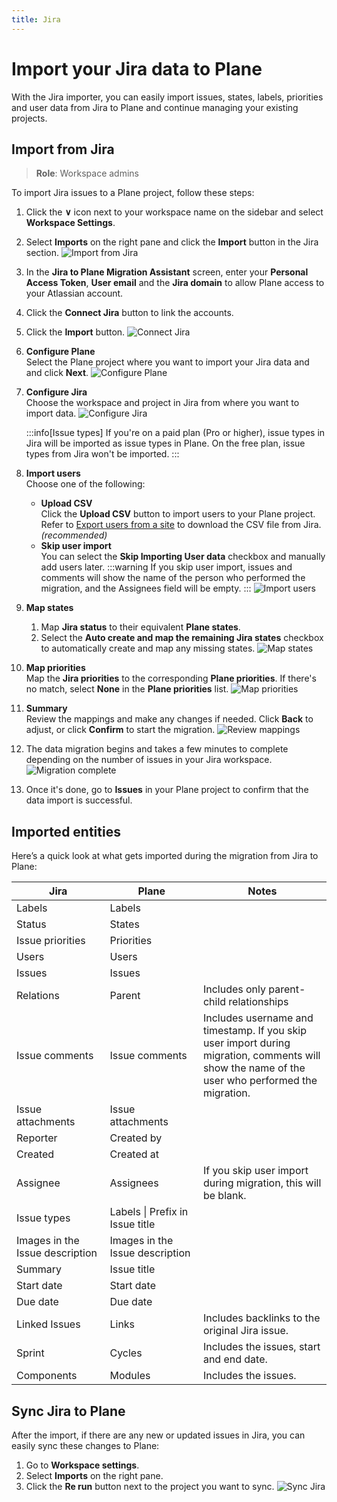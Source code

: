 ```yaml
---
title: Jira
---
```


# Import your Jira data to Plane

With the Jira importer, you can easily import issues, states, labels, priorities and user data from Jira to Plane and continue managing your existing projects.

## Import from Jira
> **Role**: Workspace admins

To import Jira issues to a Plane project, follow these steps:
1. Click the **∨** icon next to your workspace name on the sidebar and select **Workspace Settings**.

2. Select **Imports** on the right pane and click the **Import** button in the Jira section. 
    ![Import from Jira](https://media.docs.plane.so/importers/jira/import-jira.webp#center)   

4. In the **Jira to Plane Migration Assistant** screen, enter your **Personal Access Token**, **User email** and the **Jira domain** to allow Plane access to your Atlassian account. 

5. Click the **Connect Jira** button to link the accounts.

6. Click the **Import** button.
    ![Connect Jira](https://media.docs.plane.so/importers/jira/import-jira-data.webp#center)

7. **Configure Plane**  
    Select the Plane project where you want to import your Jira data and and click **Next**.
        ![Configure Plane](https://media.docs.plane.so/importers/jira/configure-plane.webp#center) 

8. **Configure Jira**  
    Choose the workspace and project in Jira from where you want to import data.
       ![Configure Jira](https://media.docs.plane.so/importers/jira/configure-jira.webp#center)  

    :::info[Issue types]
    If you're on a paid plan (Pro or higher), issue types in Jira will be imported as issue types in Plane. On the free plan, issue types from Jira won't be imported.
    :::   

10. **Import users**  
    Choose one of the following:
    - **Upload CSV**  
    Click the **Upload CSV** button to import users to your Plane project. Refer to [Export users from a site](https://support.atlassian.com/organization-administration/docs/export-users-from-a-site/) to download the CSV file from Jira. *(recommended)* 
    - **Skip user import**  
    You can select the **Skip Importing User data** checkbox and manually add users later.
        :::warning
        If you skip user import, issues and comments will show the name of the person who performed the migration, and the Assignees field will be empty.
        :::
       ![Import users](https://media.docs.plane.so/importers/jira/import-users.webp#center)   

10. **Map states**  
    1. Map **Jira status** to their equivalent **Plane states**.
    2. Select the **Auto create and map the remaining Jira states** checkbox to automatically create and map any missing states.
       ![Map states](https://media.docs.plane.so/importers/jira/map-states.webp#center)   

11. **Map priorities**  
    Map the **Jira priorities** to the corresponding **Plane priorities**. If  there's no match, select **None** in the **Plane priorities** list.
       ![Map priorities](https://media.docs.plane.so/importers/jira/map-priorities.webp#center)   

12. **Summary**  
    Review the mappings and make any changes if needed.  Click **Back** to adjust, or click **Confirm** to start the migration.
       ![Review mappings](https://media.docs.plane.so/importers/jira/import-summary.webp#center)   

13. The data migration begins and takes a few minutes to complete depending on the number of issues in your Jira workspace. 
       ![Migration complete](https://media.docs.plane.so/importers/jira/import-complete.webp#center)   

14. Once it's done, go to **Issues** in your Plane project to confirm that the data import is successful. 

## Imported entities

Here’s a quick look at what gets imported during the migration from Jira to Plane:

| Jira | Plane | Notes|
|--------------| ------------------- |---- |
| Labels | Labels | |
| Status | States | |
| Issue priorities | Priorities | |
| Users | Users | |
| Issues | Issues | |
| Relations | Parent | Includes only parent-child relationships |
| Issue&nbsp;comments | Issue&nbsp;comments |Includes username and timestamp. If you skip user import during migration, comments will show the name of the user who performed the migration.|
| Issue attachments | Issue attachments | |
| Reporter | Created by | |
| Created | Created at | |
| Assignee | Assignees | If you skip user import during migration, this will be blank.|
| Issue types | Labels \| Prefix in Issue title | |
| Images in the Issue description | Images in the Issue description | |
| Summary | Issue title | |
| Start date | Start date | |
| Due date | Due date | |
| Linked Issues | Links | Includes backlinks to the original Jira issue.|
| Sprint | Cycles | Includes the issues, start and end date. |
| Components | Modules | Includes the issues. |

## Sync Jira to Plane

After the import, if there are any new or updated issues in Jira, you can easily sync these changes to Plane:

1. Go to **Workspace settings**.
2. Select **Imports** on the right pane. 
3. Click the **Re run** button next to the project you want to sync.
    ![Sync Jira](https://media.docs.plane.so/importers/jira/sync-jira.webp#center)   

